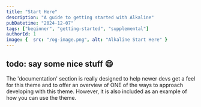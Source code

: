 ```yaml
---
title: "Start Here"
description: "A guide to getting started with Alkaline"
pubDatetime: "2024-12-07"
tags: ["beginner", "getting-started", "supplemental"]
authorId: 1
image: {  src: "/og-image.png", alt: "Alkaline Start Here" }
---
```


## todo: say some nice stuff 😄

The 'documentation' section is really designed to help newer devs get a feel for this theme and to offer an overview of ONE of the ways to approach developing with this theme. However, it is also included as an example of how you can use the theme.
